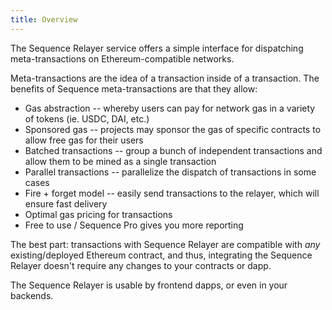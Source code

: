 ```yaml
---
title: Overview
---
```


The Sequence Relayer service offers a simple interface for dispatching meta-transactions on Ethereum-compatible
networks.

Meta-transactions are the idea of a transaction inside of a transaction. The benefits of Sequence meta-transactions are 
that they allow:
* Gas abstraction -- whereby users can pay for network gas in a variety of tokens (ie. USDC, DAI, etc.)
* Sponsored gas -- projects may sponsor the gas of specific contracts to allow free gas for their users
* Batched transactions -- group a bunch of independent transactions and allow them to be mined as a single transaction
* Parallel transactions -- parallelize the dispatch of transactions in some cases
* Fire + forget model -- easily send transactions to the relayer, which will ensure fast delivery
* Optimal gas pricing for transactions
* Free to use / Sequence Pro gives you more reporting

The best part: transactions with Sequence Relayer are compatible with *any* existing/deployed Ethereum
contract, and thus, integrating the Sequence Relayer doesn't require any changes to your contracts or dapp.

The Sequence Relayer is usable by frontend dapps, or even in your backends.

